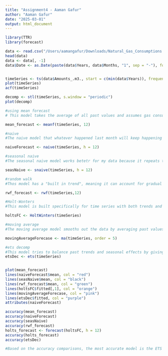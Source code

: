 ```yaml
---
title: "Assignment4 - Aaman Gafur"
author: "Aaman Gafur"
date: "2025-03-01"
output: html_document
---
```


```r
library(TTR)
library(forecast)

data <- read.csv("/Users/aamangafur/Downloads/Natural_Gas_Consumptions.csv", header = TRUE)
head(data)
data <- data[, -1]
data$Date <- as.Date(paste(data$Years, data$Months, "1", sep = "-"), format = "%Y-%m-%d")


timeSeries <- ts(data$Amounts_.m3., start = c(min(data$Years)), frequency = 12)
plot(timeSeries)
acf(timeSeries)

decomp <- stl(timeSeries, s.window = "periodic")
plot(decomp)

#using mean forecast
# This model takes the average of all past values and assumes gas consumption will stay the same moving forward. This doesn’t work well for my data because gas usage changes a lot depending on the season.

mean_forecast <- meanf(timeSeries, 12)

#naive
#The naive model that whatever happened last month will keep happening in the future. Since my data has seasonal charcateristics, this model struggles. For example, if the last recorded value was during peak winter, it would incorrectly predict the same high usage for the summer months.

naiveForecast <- naive(timeSeries, h = 12)

#seasonal naive
#The seasonal naive model works betetr for my data because it repeats the value from the same month in previous years, capturing the natural gas consumption pattern over time. This model aligns with the seasonal cycles in my data, making it one of the stonger and more accurate options.

seasNaive <- snaive(timeSeries, h = 12)

#random walk
#Thos model has a "built in trend", meaning it can account for gradual increases or decreases over time. The problem is, my data is seasonal, so while it might do slightly better than the naive method, it still won’t be fully accurate.

rwf_forecast <- rwf(timeSeries,12)

#Holt-Wonters
#This model is built specifically for time series with both trends and seasonality, which makes it a great fit for my dataset. Since the data follows a seasonal cycle, this model should be very very accurate, especially if the gamma value confirms seasonality is a key factor.

holtsFC <- HoltWinters(timeSeries)

#moving average
#The moving average model smooths out the data by averaging past values over a period, making it easier to spot trends. However, it doesn’t actually generate future forecasts, and is more for cleaning up the data.

movingAverageForecase <- ma(timeSeries, order = 5)

#ets decomp
#This model tries to balance past trends and seasonal effects by giving different weights to older and newer data.
etsDec <- ets(timeSeries)


plot(mean_forecast)
lines(naiveForecast$mean, col = "red")       
lines(seasNaive$mean, col = "black")        
lines(rwf_forecast$mean, col = "green")     
lines(holtsFC$fitted[,1], col = "orange")    
lines(movingAverageForecase, col = "pink")   
lines(etsDec$fitted, col = "purple")         
attributes(naiveForecast)

accuracy(mean_forecast)
accuracy(naiveForecast)
accuracy(seasNaive)
accuracy(rwf_forecast)
holts_forecast <- forecast(holtsFC, h = 12)
accuracy(holts_forecast)
accuracy(etsDec)

#Based on the accuracy comparisons, the most accurate model is the ETS model because it has the lowest MAPE and RMSE values.

```
